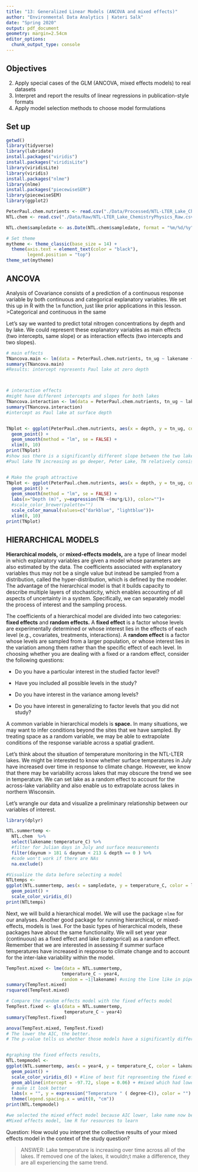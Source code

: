 ```yaml
---
title: "13: Generalized Linear Models (ANCOVA and mixed effects)"
author: "Environmental Data Analytics | Kateri Salk"
date: "Spring 2020"
output: pdf_document
geometry: margin=2.54cm
editor_options: 
  chunk_output_type: console
---
```


## Objectives
2. Apply special cases of the GLM (ANCOVA, mixed effects models) to real datasets
3. Interpret and report the results of linear regressions in publication-style formats
3. Apply model selection methods to choose model formulations

## Set up
```r
getwd()
library(tidyverse)
library(lubridate)
install.packages("viridis")
install.packages("viridisLite")
library(viridisLite)
library(viridis)
install.packages("nlme")
library(nlme)
install.packages("piecewiseSEM")
library(piecewiseSEM)
library(ggplot2)

PeterPaul.chem.nutrients <- read.csv("./Data/Processed/NTL-LTER_Lake_Chemistry_Nutrients_PeterPaul_Processed.csv")
NTL.chem <- read.csv("./Data/Raw/NTL-LTER_Lake_ChemistryPhysics_Raw.csv")

NTL.chem$sampledate <- as.Date(NTL.chem$sampledate, format = "%m/%d/%y")

# Set theme
mytheme <- theme_classic(base_size = 14) +
  theme(axis.text = element_text(color = "black"), 
        legend.position = "top")
theme_set(mytheme)
```

## ANCOVA
Analysis of Covariance consists of a prediction of a continuous response variable by both continuous and categorical explanatory variables. We set this up in R with the `lm` function, just like prior applications in this lesson. 
>Categorical and continuous in the same

Let's say we wanted to predict total nitrogen concentrations by depth and by lake. We could represent these explanatory variables as main effects (two intercepts, same slope) or as interaction effects (two intercepts and two slopes). 

```r
# main effects
TNancova.main <- lm(data = PeterPaul.chem.nutrients, tn_ug ~ lakename + depth)
summary(TNancova.main)
#Results: intercept represents Paul lake at zero depth



# interaction effects
#might have different intercepts and slopes for both lakes
TNancova.interaction <- lm(data = PeterPaul.chem.nutrients, tn_ug ~ lakename * depth)
summary(TNancova.interaction)
#intercept as Paul lake at surface depth


TNplot <- ggplot(PeterPaul.chem.nutrients, aes(x = depth, y = tn_ug, color = lakename)) +
  geom_point() + 
  geom_smooth(method = "lm", se = FALSE) +
  xlim(0, 10)
print(TNplot)
#show sus there is a significantly different slope between the two lakes. 
#Paul lake TN increasing as go deeper, Peter Lake, TN relatively consistently/slightly decreasing as go deeper


# Make the graph attractive
TNplot <- ggplot(PeterPaul.chem.nutrients, aes(x = depth, y = tn_ug, color = lakename)) +
  geom_point() + 
  geom_smooth(method = "lm", se = FALSE) +
  labs(x="Depth (m)", y=expression(TN ~(mu*g/L)), color="")+
  #scale_color_brewer(palette="")
  scale_color_manual(values=c("darkblue", "lightblue"))+
  xlim(0, 10)
print(TNplot)
```

## HIERARCHICAL MODELS

**Hierarchical models,** or **mixed-effects models,** are a type of linear model in which explanatory variables are given a model whose parameters are also estimated by the data. The coefficients associated with explanatory variables thus may not be a single value but instead be sampled from a distribution, called the hyper-distribution, which is defined by the modeler. The advantage of the hierarchical model is that it builds capacity to describe multiple layers of stochasticity, which enables accounting of all aspects of uncertainty in a system. Specifically, we can separately model the process of interest and the sampling process. 

The coefficients of a hierarchical model are divided into two categories: **fixed effects** and **random effects.** A **fixed effect** is a factor whose levels are experimentally determined or whose interest lies in the effects of each level (e.g., covariates, treatments, interactions). A **random effect** is a factor whose levels are sampled from a larger population, or whose interest lies in the variation among them rather than the specific effect of each level. In choosing whether you are dealing with a fixed or a random effect, consider the following questions: 

  + Do you have a particular interest in the studied factor level?

  + Have you included all possible levels in the study?
  
  + Do you have interest in the variance among levels?
  
  + Do you have interest in generalizing to factor levels that you did not study?
  
A common variable in hierarchical models is **space.** In many situations, we may want to infer conditions beyond the sites that we have sampled. By treating space as a random variable, we may be able to extrapolate conditions of the response variable across a spatial gradient. 

Let's think about the situation of temperature monitoring in the NTL-LTER lakes. We might be interested to know whether surface temperatures in July have increased over time in response to climate change. However, we know that there may be variability across lakes that may obscure the trend we see in temperature. We can set lake as a random effect to account for the across-lake variability and also enable us to extrapolate across lakes in northern Wisconsin.

Let's wrangle our data and visualize a preliminary relationship between our variables of interest.

```r
library(dplyr)

NTL.summertemp <- 
  NTL.chem  %>%
  select(lakename:temperature_C) %>%
  #filter for Julian days in July and surface measurements
  filter(daynum > 181 & daynum < 213 & depth == 0 ) %>%
  #code won't work if there are NAs
  na.exclude()

#Visualize the data before selecting a model
NTLtemps <-
ggplot(NTL.summertemp, aes(x = sampledate, y = temperature_C, color = lakename)) +
  geom_point() +
  scale_color_viridis_d()
print(NTLtemps)
```

Next, we will build a hierarchical model. We will use the package `nlme` for our analyses. Another good package for running hierarchical, or mixed-effects, models is `lme4`. For the basic types of hierarchical models, these packages have about the same functionality. We will set year year (continuous) as a fixed effect and lake (categorical) as a random effect. Remember that we are interested in assessing if summer surface temperatures have increased in response to climate change and to account for the inter-lake variability within the model.


```r
TempTest.mixed <- lme(data = NTL.summertemp,
                     temperature_C ~ year4, 
                     random = ~1|lakename) #using the line like in pipe that means or, but here its saying we are grouping by lakename
summary(TempTest.mixed)
rsquared(TempTest.mixed)

# Compare the random effects model with the fixed effects model
TempTest.fixed <- gls(data = NTL.summertemp,
                      temperature_C ~ year4)
summary(TempTest.fixed)

anova(TempTest.mixed, TempTest.fixed)
# The lower the AIC, the better.
# The p-value tells us whether those models have a significantly different fit, 


#graphing the fixed effects results, 
NTL.tempmodel <-
ggplot(NTL.summertemp, aes(x = year4, y = temperature_C, color = lakename)) +
  geom_point() +
  scale_color_viridis_d() + #line of best fit representing the fixed effect model
  geom_abline(intercept = -97.72, slope = 0.06) + #mixed which had lower AIC
  # make it look better
  labs(x = "", y = expression("Temperature " ( degree~C)), color = "") +
  theme(legend.spacing.x = unit(0, "cm"))
print(NTL.tempmodel)

#we selected the mixed effect model because AIC lower, lake name now becomes a random effect
#Mixed effects model, lme R for resources to learn 
```

Question: How would you interpret the collective results of your mixed effects model in the context of the study question?

> ANSWER: Lake temperature is increasing over time across all of the lakes. If removed one of the lakes, it wouldn;t make a difference, they are all experiencing the same trend. 